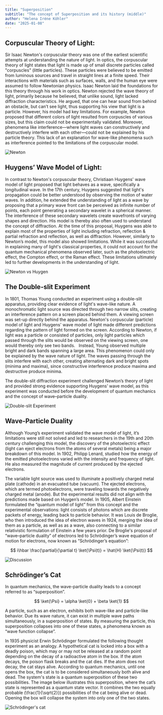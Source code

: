 ```yaml
---
title: "Superposition"
subtitle: "The concept of Superposition and its history (middle)"
author: "Helena Iréne Köhler"
date: "2025-01-08"
---
```


## Corpuscular Theory of Light:

Sir Isaac Newton's corpuscular theory was one of the earliest scientific attempts at understanding the nature of light. In optics, the corpuscular theory of light states that light is made up of small discrete particles called "corpuscles" (little particles). These particles were believed to be emitted from luminous sources and travel in straight lines at a finite speed. Their interactions with materials such as surfaces, walls, and the human eye were assumed to follow Newtonian physics. Isaac Newton laid the foundations for this theory through his work in optics. Newton rejected the wave theory of light, primarily because he believed, that unlike sound, light lacked diffraction characteristics. He argued, that one can hear sound from behind an obstacle, but can’t see light, thus supporting his view that light is a particle.
However, his model had key limitations. For example, Newton proposed that different colors of light resulted from corpuscles of various sizes, but this claim could not be experimentally validated. Moreover, phenomena like interference—where light waves can constructively and destructively interfere with each other—could not be explained by his particle theory. This lack of an explanation for wave-like phenomena such as interference pointed to the limitations of the corpuscular model.

![Newton](/posts/assets/entries/superposition/light_particle.png)

## Huygens’ Wave Model of Light:

In contrast to Newton's corpuscular theory, Christiaan Huygens' wave model of light proposed that light behaves as a wave, specifically a longitudinal wave. In the 17th century, Huygens suggested that light's propagation could be better understood by observing the motion of water waves. In addition, he extended the understanding of light as a wave by proposing that a primary wave front can be perceived as infinite number of points, each point generating a secondary wavelet in a spherical manner. The interference of these secondary wavelets create wavefronts of varying shapes and direction. His model is thereby also often used to understand the concept of diffraction. At the time of this proposal, Huygens was able to explain most of the properties of light including refraction, reflection & partial refraction and reflection, as well as diffraction.
However, similarly to Newton’s model, this model also showed limitations. While it was successful in explaining many of light's classical properties, it could not account for the quantum mechanical phenomena observed later, such as the photoelectric effect, the Compton effect, or the Raman effect. These limitations ultimately led to further developments in the understanding of light.

![Newton vs Huygen](/posts/assets/entries/superposition/light_waves.png)

## The Double-slit Experiment

In 1801, Thomas Young conducted an experiment using a double-slit apparatus, providing clear evidence of light's wave-like nature. A monochromatic light source was directed through two narrow slits, creating an interference pattern on a screen placed behind them. A viewing screen was set-up directly behind the apparatus. Newton's corpuscular (particle) model of light and Huygens' wave model of light made different predictions regarding the pattern of light formed on the screen. According to Newton, if light was a particle or consisted of particles, only light particles which passed through the slits would be observed on the viewing screen, one would thereby only see two bands.  
Instead, Young observed multiple bright and dark bands spanning a large area. This phenomenon could only be explained by the wave nature of light. The waves passing through the slits interfere with each other, creating alternating dark and bright spots (minima and maxima), since constructive interference produce maxima and destructive produce minima.

The double-slit diffraction experiment challenged Newton’s theory of light and provided strong evidence supporting Huygens’ wave model, as this experiment was conducted before the development of quantum mechanics and the concept of wave–particle duality.

![Double-slit Experiment](/posts/assets/entries/superposition/ds_exp.png)

## Wave-Particle Duality

Although Young’s experiment validated the wave model of light, it’s limitations were still not solved and led to researchers in the 19th and 20th century challenging this model, the discovery of the photoelectric effect (light can eject electrons from the atoms of several metals) being a major breakdown of this model. In 1902, Philipp Lenard, studied how the energy of the emitted photoelectrons varied with the intensity and frequency of light. He also measured the magnitude of current produced by the ejected electrons.

The variable light source was used to illuminate a positively charged metal plate (cathode) in an evacuated tube (vacuum). The ejected electrons, which are termed photoelectrons, were traveling towards the negatively charged metal (anode). But the experimental results did not align with the predictions made based on Huygen’s model. In 1905, Albert Einstein formulated the “quantum model of light” from this concept and the experimental observations: light consists of photons which are discrete packets of energy, leading back to particle behavior. It was Louis de Broglie, who then introduced the idea of electron waves in 1924, merging the idea of them as a particle, as well as as a wave, also connecting to a similar relativistic formulation of Einstein a few years prior. De Broglie's proposal of “wave–particle duality” of electrons led to Schrödinger’s wave equation of motion for electrons, now known as “Schrödinger’s equation”:

$$ i\hbar \frac{\partial}{\partial t} \ket{\Psi(t)} = \hat{H} \ket{\Psi(t)} $$

![Discussion](/posts/assets/entries/superposition/superpos_disc.png)

## Schrödinger’s Cat

In quantum mechanics, the wave-particle duality leads to a concept referred to as “superposition”.

$$ \ket{\Psi} = \alpha \ket{0} + \beta \ket{1} $$

A particle, such as an electron, exhibits both wave-like and particle-like behavior. Due its wave nature, it can exist in multiple wave paths simultaneously, in a superposition of states. By measuring the particle, this superposition collapses into one of these states, a phenomena known as “wave function collapse”.

In 1935 physicist Erwin Schrödinger formulated the following thought experiment as an analogy. A hypothetical cat is locked into a box with a deadly poison, which may or may not be released at a random point depending on the decay of a radioactive atom in the box. If the atom decays, the poison flask breaks and the cat dies. If the atom does not decay, the cat stays alive. According to quantum mechanics, until one opens the box, the cat is to be considered simultaneously both alive and dead. The system's state is a quantum superposition of these two possibilities.
The image below illustrates this superposition, where the cat’s state is represented as a quantum state vector. It combines the two equally probable (\frac{1}{\sqrt{2}}) possibilities of the cat being alive or dead. Opening the box will collapse the system into only one of the two states.

![Schrödinger's cat](/posts/assets/entries/superposition/superpos_cat.png)
